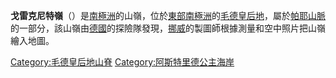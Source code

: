 {{Unreferenced|time=2021-11-08T15:53:42+00:00}}
{{coord|72|4|S|14|48|E|source:GNIS|display=title}}

'''戈雷克尼特嶺'''（{{lang-en|Gårekneet Ridge}}）是[[南極洲|南極洲]]的山嶺，位於[[東部南極洲|東部南極洲]]的[[毛德皇后地|毛德皇后地]]，屬於[[帕耶山脈|帕耶山脈]]的一部分，該山嶺由[[德國|德國]]的探險隊發現，[[挪威|挪威]]的製圖師根據測量和空中照片把山嶺繪入地圖。

{{DEFAULTSORT:Gårekneet Ridge}}
[[Category:毛德皇后地山脊|Category:毛德皇后地山脊]]
[[Category:阿斯特里德公主海岸|Category:阿斯特里德公主海岸]]


{{PrincessAstridCoast-geo-stub}}